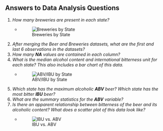 ## Answers to Data Analysis Questions
1. *How many breweries are present in each state?*
    - ![Breweries by State](tmp/q1_plot.png "Breweries by State")
1. *After merging the Beer and Breweries datasets, what are the first and last 6 observations in the datasets?*
1. *How many **NA** values are contained in each column?*
1. *What is the median alcohol content and international bitterness unit for each state?  This also includes a bar chart of this data.*
    - ![ABV/IBU by State](tmp/q4_plot.png "ABV/IBU by State")
1. *Which state has the maximum alcoholic **ABV** beer?  Which state has the most bitter **IBU** beer?*
1. *What are the summary statistics for the **ABV** variable?*
1. *Is there an apparent relationship between bitterness of the beer and its alcoholic content?  What does a scatter plot of this data look like?*
    - ![IBU vs. ABV](tmp/q7_plot.png "IBU vs. ABV")